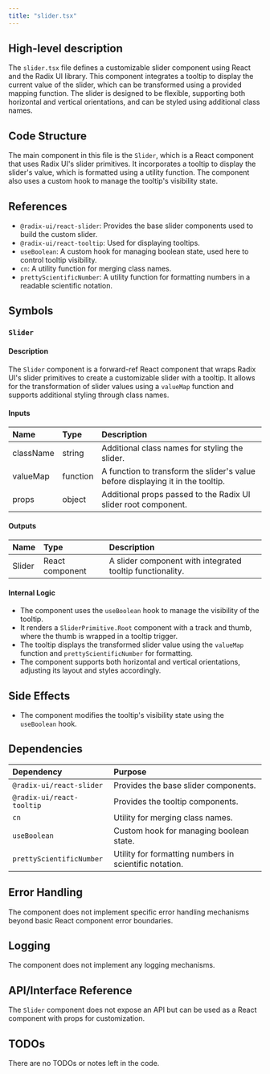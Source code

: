 ```yaml
---
title: "slider.tsx"
---
```


## High-level description

The `slider.tsx` file defines a customizable slider component using React and the Radix UI library. This component integrates a tooltip to display the current value of the slider, which can be transformed using a provided mapping function. The slider is designed to be flexible, supporting both horizontal and vertical orientations, and can be styled using additional class names.

## Code Structure

The main component in this file is the `Slider`, which is a React component that uses Radix UI's slider primitives. It incorporates a tooltip to display the slider's value, which is formatted using a utility function. The component also uses a custom hook to manage the tooltip's visibility state.

## References

- `@radix-ui/react-slider`: Provides the base slider components used to build the custom slider.
- `@radix-ui/react-tooltip`: Used for displaying tooltips.
- `useBoolean`: A custom hook for managing boolean state, used here to control tooltip visibility.
- `cn`: A utility function for merging class names.
- `prettyScientificNumber`: A utility function for formatting numbers in a readable scientific notation.

## Symbols

### `Slider`
#### Description
The `Slider` component is a forward-ref React component that wraps Radix UI's slider primitives to create a customizable slider with a tooltip. It allows for the transformation of slider values using a `valueMap` function and supports additional styling through class names.

#### Inputs
| Name     | Type   | Description                                                                 |
|:---------|:-------|:----------------------------------------------------------------------------|
| className| string | Additional class names for styling the slider.                              |
| valueMap | function | A function to transform the slider's value before displaying it in the tooltip. |
| props    | object | Additional props passed to the Radix UI slider root component.              |

#### Outputs
| Name | Type | Description |
|:-----|:-----|:------------|
| Slider | React component | A slider component with integrated tooltip functionality. |

#### Internal Logic
- The component uses the `useBoolean` hook to manage the visibility of the tooltip.
- It renders a `SliderPrimitive.Root` component with a track and thumb, where the thumb is wrapped in a tooltip trigger.
- The tooltip displays the transformed slider value using the `valueMap` function and `prettyScientificNumber` for formatting.
- The component supports both horizontal and vertical orientations, adjusting its layout and styles accordingly.

## Side Effects
- The component modifies the tooltip's visibility state using the `useBoolean` hook.

## Dependencies

| Dependency | Purpose |
|:-----------|:--------|
| `@radix-ui/react-slider` | Provides the base slider components. |
| `@radix-ui/react-tooltip` | Provides the tooltip components. |
| `cn` | Utility for merging class names. |
| `useBoolean` | Custom hook for managing boolean state. |
| `prettyScientificNumber` | Utility for formatting numbers in scientific notation. |

## Error Handling
The component does not implement specific error handling mechanisms beyond basic React component error boundaries.

## Logging
The component does not implement any logging mechanisms.

## API/Interface Reference
The `Slider` component does not expose an API but can be used as a React component with props for customization.

## TODOs
There are no TODOs or notes left in the code.